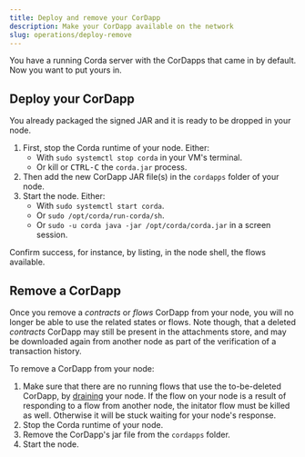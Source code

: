 ```yaml
---
title: Deploy and remove your CorDapp  
description: Make your CorDapp available on the network  
slug: operations/deploy-remove
---
```


You have a running Corda server with the CorDapps that came in by default. Now you want to put yours in.

## Deploy your CorDapp

You already packaged the signed JAR and it is ready to be dropped in your node.

1. First, stop the Corda runtime of your node. Either:
    * With `sudo systemctl stop corda` in your VM's terminal.
    * Or kill or <kbd>CTRL-C</kbd> the `corda.jar` process.
2. Then add the new CorDapp JAR file(s) in the `cordapps` folder of your node.
3. Start the node. Either:
    * With `sudo systemctl start corda`.
    * Or `sudo /opt/corda/run-corda/sh`.
    * Or `sudo -u corda java -jar /opt/corda/corda.jar` in a screen session.

Confirm success, for instance, by listing, in the node shell, the flows available.

## Remove a CorDapp

Once you remove a _contracts_ or _flows_ CorDapp from your node, you will no longer be able to use the related states or flows. Note though, that a deleted _contracts_ CorDapp may still be present in the attachments store, and may be downloaded again from another node as part of the verification of a transaction history.

To remove a CorDapp from your node:

1. Make sure that there are no running flows that use the to-be-deleted CorDapp, by [draining](https://docs.corda.net/docs/corda-os/4.3/upgrading-cordapps.html#flow-drains) your node. If the flow on your node is a result of responding to a flow from another node, the initator flow must be killed as well. Otherwise it will be stuck waiting for your node's response.
2. Stop the Corda runtime of your node.
3. Remove the CorDapp's jar file from the `cordapps` folder.
4. Start the node.
